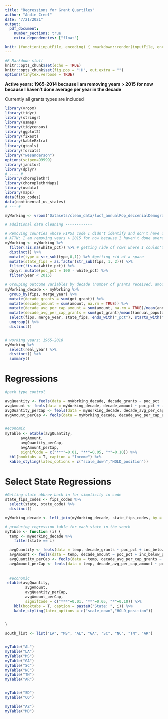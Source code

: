 ```yaml
---
title: "Regressions for Grant Quartiles"
author: "Andie Creel"
date: "7/21/2021"
output: 
  pdf_document:
    number_sections: true
    extra_dependencies: ["float"]

knit: (function(inputFile, encoding) { rmarkdown::render(inputFile, encoding = encoding, output_file = file.path(dirname(inputFile), 'Exploratory_Output/regressions/grant_quarts.pdf')) })
---
```





```r
#R Markdown stuff
knitr::opts_chunk$set(echo = TRUE)
knitr::opts_chunk$set(fig.pos = "!H", out.extra = "")
options(tinytex.verbose = TRUE)
```

**Active years: 1965-2014 because I am removing years > 2015 for now because I haven't done average per year in the decade**

Currently all grants types are included 

```r
library(vroom)
library(tidyr)
library(stringr)
library(usmap)
library(tidycensus)
library(ggplot2)
library(fixest)
library(kableExtra)
library(gtools)
library(forcats)
library("wesanderson")
options(scipen=99999)
library(janitor)
library(dplyr)
# ---- #
library(choroplethr)
library(choroplethrMaps)
library(usdata)
library(maps)
data(fips_codes)
data(continental_us_states)
# --- #

myWorking <- vroom("Datasets/clean_data/lwcf_annualPop_deccenialDemographics.csv")

# additional data cleaning ------------

# Removing counties whose FIPSs code I didn't identify and don't have demo data for (1975-2018)
# ATTN: I am removing years > 2015 for now because I haven't done average per year in the decade
myWorking <- myWorking %>%
  filter(!is.na(white_pct)) %>% # getting ride of rows where I couldn't get their demographic data
  distinct() %>%
  mutate(type = str_sub(type,0,1)) %>% #getting rid of a space 
  mutate(state_fips = as.factor(str_sub(fips, 1, 2))) %>%
  filter(!is.na(white_pct)) %>%
  dplyr::mutate(poc_pct = 100 - white_pct) %>%
  filter(year < 2015)

# Grouping outcome variables by decade (number of grants received, amount received, average amount received per capita per decade, avg # grants per 100,000 people per decade)
myWorking_decade <- myWorking %>%
  group_by(fips, merge_year) %>%
  mutate(decade_grants = sum(got_grant)) %>%
  mutate(decade_amount = sum(amount, na.rm = TRUE)) %>%
  mutate(decade_avg_per_cap_amount = sum(amount, na.rm = TRUE)/mean(annual_population, na.rm = TRUE)) %>%
  mutate(decade_avg_per_cap_grants = sum(got_grant)/mean((annual_population/100000), na.rm = TRUE)) %>%
  select(fips, merge_year, state_fips, ends_with("_pct"), starts_with("decade_")) %>%
  ungroup() %>%
  distinct()


# working years: 1965-2018
myWorking %>%
  select(real_year) %>%
  distinct() %>%
  summary()


```


# Regressions


```r

#park type control

avgQuantity <- feols(data = myWorking_decade, decade_grants ~ poc_pct + inc_below_pov_pct + rural_pct | state_fips + merge_year)
avgAmount <- feols(data = myWorking_decade, decade_amount ~ poc_pct + inc_below_pov_pct + rural_pct | state_fips + merge_year)
avgQuantity_perCap <- feols(data = myWorking_decade, decade_avg_per_cap_grants ~ poc_pct + inc_below_pov_pct + rural_pct | state_fips + merge_year)
avgAmount_perCap <- feols(data = myWorking_decade, decade_avg_per_cap_amount ~ poc_pct + inc_below_pov_pct + rural_pct | state_fips + merge_year)


#economic 
myTable <- etable(avgQuantity,
       avgAmount,
       avgQuantity_perCap,
       avgAmount_perCap,
       signifCode = c("***"=0.01, "**"=0.05, "*"=0.10)) %>%
  kbl(booktabs = T, caption = "Income") %>%
  kable_styling(latex_options = c("scale_down","HOLD_position")) 

```

# Select State Regressions

```r

#Getting state abbrev back in for simplicity in code
state_fips_codes <- fips_codes %>%
  select(state, state_code) %>%
  distinct()

myWorking_decade <- left_join(myWorking_decade, state_fips_codes, by = c("state_fips" = "state_code"))

# producing regression table for each state in the south
myTable <- function (i) {
  temp <- myWorking_decade %>%
    filter(state == i)

  avgQuantity <- feols(data = temp, decade_grants ~ poc_pct + inc_below_pov_pct + rural_pct | merge_year)
  avgAmount <- feols(data = temp, decade_amount ~ poc_pct + inc_below_pov_pct + rural_pct | merge_year)
  avgQuantity_perCap <- feols(data = temp, decade_avg_per_cap_grants ~ poc_pct + inc_below_pov_pct + rural_pct | merge_year)
  avgAmount_perCap <- feols(data = temp, decade_avg_per_cap_amount ~ poc_pct + inc_below_pov_pct + rural_pct | merge_year)
  
  
  #economic 
 etable(avgQuantity,
         avgAmount,
         avgQuantity_perCap,
         avgAmount_perCap,
         signifCode = c("***"=0.01, "**"=0.05, "*"=0.10)) %>%
    kbl(booktabs = T, caption = paste0("State: ", i)) %>%
    kable_styling(latex_options = c("scale_down","HOLD_position")) 
  

}

south_list <- list("LA", "MS", "AL", "GA", "SC", "NC", "TN", "AR")


myTable("AL")
myTable("LA")
myTable("MS")
myTable("GA")
myTable("SC")
myTable("NC")
myTable("TN")
myTable("AR")


myTable("SD")
myTable("CO")

myTable("AZ")
myTable("MD")








```


